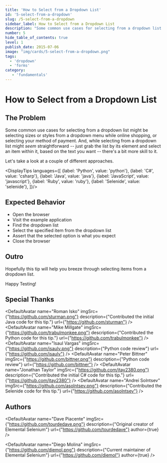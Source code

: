```yaml
---
title: 'How to Select from a Dropdown List'
id: '5-select-from-a-dropdown'
slug: /5-select-from-a-dropdown
sidebar_label: How to Select from a Dropdown List
description: "Some common use cases for selecting from a dropdown list might be selecting sizes or styles from a dropdown menu while online shopping, or selecting your method of payment."
number: 5
hide_table_of_contents: true
level: 1
publish_date: 2015-07-06
image: "img/cards/5-select-from-a-dropdown.png"
tags:
  - 'dropdown'
  - 'forms'
category:
   - 'fundamentals'
---
```


# How to Select from a Dropdown List

## The Problem

Some common use cases for selecting from a dropdown list might be selecting sizes or styles from a dropdown
menu while online shopping, or selecting your method of payment. And, while selecting from a dropdown list
might *seem* straightforward -- just grab the list by its element and select an item within it, based on the
text you want -- there's a bit more skill to it.

Let's take a look at a couple of different approaches.


<DisplayTips languages={[
    {label: 'Python', value: 'python'},
    {label: 'C#', value: 'csharp'},
    {label: 'Java', value: 'java'},
    {label: 'JavaScript', value: 'javascript'},
    {label: 'Ruby', value: 'ruby'},
    {label: 'Selenide', value: 'selenide'},
]}/>

## Expected Behavior

- Open the browser
- Visit the example application
- Find the dropdown list
- Select the specified item from the dropdown list
- Assert that the selected option is what you expect
- Close the browser

## Outro

Hopefully this tip will help you breeze through selecting items from a dropdown list.

Happy Testing!


## Special Thanks


<DefaultAvatar
    name="Roman Isko"
    imgSrc={"https://github.com/sturman.png"}
    description={"Contributed the initial Java code for this tip."}
    url={"https://github.com/sturman"}
/>
<DefaultAvatar
    name="Mike Millgate"
    imgSrc={"https://github.com/trabulmonkee.png"}
    description={"Contributed the Python code for this tip."}
    url={"https://github.com/trabulmonkee"}
/>
<DefaultAvatar
    name="Isaul Vargas"
    imgSrc={"https://github.com/isaulv.png"}
    description={"Python code review"}
    url={"https://github.com/isaulv"}
/>
<DefaultAvatar
    name="Peter Bittner"
    imgSrc={"https://github.com/bittner.png"}
    description={"Python code review"}
    url={"https://github.com/bittner"}
/>
<DefaultAvatar
    name="Jonathan Taylor"
    imgSrc={"https://github.com/jtay2380.png"}
    description={"Contributed the initial C# code for this tip."}
    url={"https://github.com/jtay2380"}
/>
<DefaultAvatar
    name="Andrei Solntsev"
    imgSrc={"https://github.com/asolntsev.png"}
    description={"Contributed the Selenide code for this tip."}
    url={"https://github.com/asolntsev"}
/>

## Authors

<DefaultAvatar
    name="Dave Piacente"
    imgSrc={"https://github.com/tourdedave.png"}
    description={"Original creator of Elemental Selenium"}
    url={"https://github.com/tourdedave"}
    author={true}
/>

<DefaultAvatar
    name="Diego Molina"
    imgSrc={"https://github.com/diemol.png"}
    description={"Current maintainer of Elemental Selenium"}
    url={"https://github.com/diemol"}
    author={true}
/>